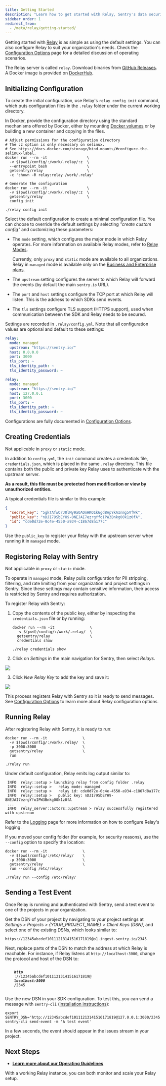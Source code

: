 ```yaml
---
title: Getting Started
description: "Learn how to get started with Relay, Sentry's data security solution."
sidebar_order: 1
redirect_from:
  - /meta/relay/getting-started/
---
```


Getting started with [Relay](/product/relay/) is as simple as using the default settings. You can also configure Relay to suit your organization's needs. Check the [Configuration Options](../options/) page for a detailed discussion of operating scenarios.

<Note>

The Relay server is called `relay`. Download binaries from [GitHub
Releases](https://github.com/getsentry/relay/releases). A Docker image is provided on [DockerHub](https://hub.docker.com/r/getsentry/relay/).

</Note>

## Initializing Configuration

To create the initial configuration, use Relay's `relay config init` command,
which puts configuration files in the `.relay` folder under the current working
directory.

<Note>

In Docker, provide the configuration directory using the standard
mechanisms offered by Docker, either by mounting [Docker
volumes](https://docs.docker.com/storage/volumes/) or by building a new
container and copying in the files.

</Note>

```shell {tabTitle:Run in Docker}
# Adjust permissions for the configuration directory
# The :z option is only necessary on selinux.
# See https://docs.docker.com/storage/bind-mounts/#configure-the-selinux-label.
docker run --rm -it                  \
  -v $(pwd)/config/:/work/.relay/:z  \
  --entrypoint bash                  \
  getsentry/relay                    \
  -c 'chown -R relay:relay /work/.relay'

# Generate the configuration
docker run --rm -it                  \
  -v $(pwd)/config/:/work/.relay/:z  \
  getsentry/relay                    \
  config init
```

```shell {tabTitle:Run Executable}
./relay config init
```

Select the default configuration to create a minimal configuration file.
You can choose to override the default settings by selecting
_"create custom config"_ and customizing these parameters:

- The `mode` setting, which configures the major mode in which Relay operates. For more information on available Relay modes, refer to [Relay Modes](../modes/).

  <Alert level="warning">

  Currently, only `proxy` and `static` mode are available to all organizations. Relay in `managed` mode is available only on the [Business and Enterprise plans](https://sentry.io/pricing/).

  </Alert>

- The `upstream` setting configures the server to which Relay will forward the
  events (by default the main `sentry.io` URL).

- The `port` and `host` settings configure the TCP port at which Relay will
  listen. This is the address to which SDKs send events.

- The `tls` settings configure TLS support (HTTPS support), used when communication between the SDK and Relay needs to be secured.

Settings are recorded in `.relay/config.yml`. Note that all configuration values
are optional and default to these settings:

```yaml {tabTitle:Run in Docker}
relay:
  mode: managed
  upstream: "https://sentry.io/"
  host: 0.0.0.0
  port: 3000
  tls_port: ~
  tls_identity_path: ~
  tls_identity_password: ~
```

```yaml {tabTitle:Run Executable}
relay:
  mode: managed
  upstream: "https://sentry.io/"
  host: 127.0.0.1
  port: 3000
  tls_port: ~
  tls_identity_path: ~
  tls_identity_password: ~
```

Configurations are fully documented in [Configuration Options](../options/).

## Creating Credentials

<Alert level="info">

Not applicable in `proxy` or `static` mode.

</Alert>

In addition to `config.yml`, the `init` command creates a credentials file, `credentials.json`, which is placed in the same `.relay` directory. This file contains both the public and private key Relay uses to authenticate with the upstream server.

**As a result, this file must be protected from modification or view by unauthorized entities.**

A typical credentials file is similar to this example:

```json
{
  "secret_key": "5gkTAfwOrJ0lMy9aOAOmHKO1k6gd8ApYkAInmg5VfWk",
  "public_key": "nDJI79SbEYH9-8NEJAI7ezrgYfoIPW3Bnkg00k1z0fA",
  "id": "cde0d72e-0c4e-4550-a934-c1867d8a177c"
}
```

Use the `public_key` to register your Relay with the upstream server when running it in `managed` mode.

## Registering Relay with Sentry

<Alert level="info">

Not applicable in `proxy` or `static` mode.

</Alert>

To operate in `managed` mode, Relay pulls configuration for PII stripping,
filtering, and rate limiting from your organization and project settings in
Sentry. Since these settings may contain sensitive information, their access is
restricted by Sentry and requires authorization.

To register Relay with Sentry:

1. Copy the contents of the public key, either by inspecting the `credentials.json` file or by running:

   ```shell {tabTitle:Run in Docker}
   docker run --rm -it                \
     -v $(pwd)/config/:/work/.relay/  \
     getsentry/relay                  \
     credentials show
   ```

   ```shell {tabTitle:Run Executable}
   ./relay credentials show
   ```

2. Click on _Settings_ in the main navigation for Sentry, then select _Relays_.

![](add-relay-key.png)

3. Click _New Relay Key_ to add the key and save it:

![](edit-relay-key.png)

This process registers Relay with Sentry so it is ready to send messages. See
[Configuration Options](../options/) to learn more about Relay configuration options.

## Running Relay

After registering Relay with Sentry, it is ready to run:

```shell {tabTitle:Run in Docker}
docker run --rm -it                \
  -v $(pwd)/config/:/work/.relay/  \
  -p 3000:3000                     \
  getsentry/relay                  \
  run
```

```shell {tabTitle:Run Executable}
./relay run
```

Under default configuration, Relay emits log output similar to:

```
 INFO  relay::setup > launching relay from config folder .relay
 INFO  relay::setup >   relay mode: managed
 INFO  relay::setup >   relay id: cde0d72e-0c4e-4550-a934-c1867d8a177c
 INFO  relay::setup >   public key: nDJI79SbEYH9-8NEJAI7ezrgYfoIPW3Bnkg00k1z0fA
 ...
 INFO  relay_server::actors::upstream > relay successfully registered with upstream
```

Refer to the [Logging](../monitoring/#logging) page for more information on how to configure Relay's logging.

If you moved your config folder (for example, for security reasons), use the `--config` option to specify the location:

```shell {tabTitle:Run in Docker}
docker run --rm -it                \
  -v $(pwd)/config/:/etc/relay/    \
  -p 3000:3000                     \
  getsentry/relay                  \
  run --config /etc/relay/
```

```shell {tabTitle:Run Executable}
./relay run --config /etc/relay/
```

## Sending a Test Event

Once Relay is running and authenticated with Sentry, send a test event to one of the projects in your organization.

Get the DSN of your project by navigating to your project settings at _Settings > Projects > {YOUR_PROJECT_NAME} > Client Keys (DSN)_, and select one of the existing DSNs, which looks similar to:

`https://12345abcdef10111213141516171819@o1.ingest.sentry.io/2345`

Next, replace parts of the DSN to match the address at which Relay is reachable.
For instance, if Relay listens at `http://localhost:3000`, change the protocol
and host of the DSN to:

<p>
  <code>
    <strong><i>http</i></strong>
    ://12345abcdef10111213141516171819@
    <strong><i>localhost:3000</i></strong>
    /2345
  </code>
</p>

Use the new DSN in your SDK configuration. To test this, you can send a message
with `sentry-cli` ([installation instructions](/product/cli/installation/)):

```shell
export SENTRY_DSN='http://12345abcdef10111213141516171819@127.0.0.1:3000/2345'
sentry-cli send-event -m 'A test event'
```

In a few seconds, the event should appear in the issues stream in your
project.

## Next Steps

- **[Learn more about our Operating Guidelines](../operating-guidelines/)**

With a working Relay instance, you can both monitor and scale your Relay setup.
